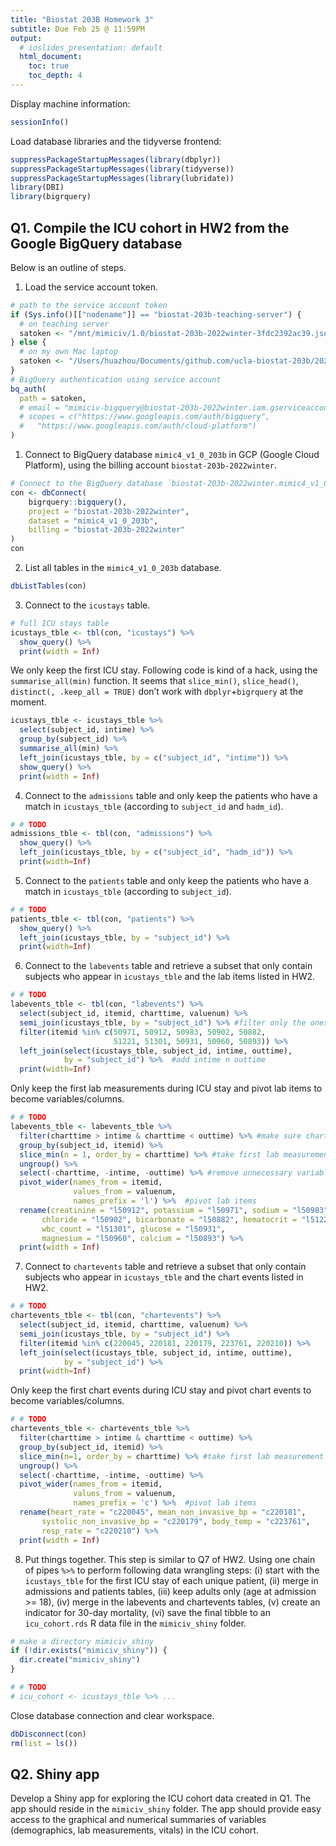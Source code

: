 ```yaml
---
title: "Biostat 203B Homework 3"
subtitle: Due Feb 25 @ 11:59PM
output:
  # ioslides_presentation: default
  html_document:
    toc: true
    toc_depth: 4
---
```


Display machine information:
```r
sessionInfo()
```

Load database libraries and the tidyverse frontend:
```r
suppressPackageStartupMessages(library(dbplyr))
suppressPackageStartupMessages(library(tidyverse))
suppressPackageStartupMessages(library(lubridate))
library(DBI)
library(bigrquery)
```

## Q1. Compile the ICU cohort in HW2 from the Google BigQuery database 

Below is an outline of steps.

1. Load the service account token.
```r
# path to the service account token 
if (Sys.info()[["nodename"]] == "biostat-203b-teaching-server") {
  # on teaching server
  satoken <- "/mnt/mimiciv/1.0/biostat-203b-2022winter-3fdc2392ac39.json"
} else {
  # on my own Mac laptop
  satoken <- "/Users/huazhou/Documents/github.com/ucla-biostat-203b/2022winter/hw/hw3/biostat-203b-2022winter-3fdc2392ac39.json"
}
# BigQuery authentication using service account
bq_auth(
  path = satoken,
  # email = "mimiciv-bigquery@biostat-203b-2022winter.iam.gserviceaccount.com",
  # scopes = c("https://www.googleapis.com/auth/bigquery",
  #   "https://www.googleapis.com/auth/cloud-platform")
)
```

1. Connect to BigQuery database `mimic4_v1_0_203b` in GCP (Google Cloud Platform), using the billing account `biostat-203b-2022winter`.
```r
# Connect to the BigQuery database `biostat-203b-2022winter.mimic4_v1_0_203b`
con <- dbConnect(
    bigrquery::bigquery(),
    project = "biostat-203b-2022winter",
    dataset = "mimic4_v1_0_203b",
    billing = "biostat-203b-2022winter"
)
con
```

2. List all tables in the `mimic4_v1_0_203b` database.
```r
dbListTables(con)
```

3. Connect to the `icustays` table.
```r
# full ICU stays table
icustays_tble <- tbl(con, "icustays") %>%
  show_query() %>%
  print(width = Inf)
```
We only keep the first ICU stay. Following code is kind of a hack, using the `summarise_all(min)` function. It seems that `slice_min()`, `slice_head()`, `distinct(, .keep_all = TRUE)` don't work with `dbplyr`+`bigrquery` at the moment.
```r
icustays_tble <- icustays_tble %>% 
  select(subject_id, intime) %>% 
  group_by(subject_id) %>% 
  summarise_all(min) %>%
  left_join(icustays_tble, by = c("subject_id", "intime")) %>%
  show_query() %>%
  print(width = Inf)
```


4. Connect to the `admissions` table and only keep the patients who have a match in `icustays_tble` (according to `subject_id` and `hadm_id`).
```r
# # TODO
admissions_tble <- tbl(con, "admissions") %>% 
  show_query() %>% 
  left_join(icustays_tble, by = c("subject_id", "hadm_id")) %>% 
  print(width=Inf)
```

5. Connect to the `patients` table and only keep the patients who have a match in `icustays_tble` (according to `subject_id`).
```r
# # TODO
patients_tble <- tbl(con, "patients") %>% 
  show_query() %>% 
  left_join(icustays_tble, by = "subject_id") %>% 
  print(width=Inf)
```

6. Connect to the `labevents` table and retrieve a subset that only contain subjects who appear in `icustays_tble` and the lab items listed in HW2. 
```r
# # TODO
labevents_tble <- tbl(con, "labevents") %>% 
  select(subject_id, itemid, charttime, valuenum) %>% 
  semi_join(icustays_tble, by = "subject_id") %>% #filter only the ones that appear in icustays
  filter(itemid %in% c(50971, 50912, 50983, 50902, 50882, 
                       51221, 51301, 50931, 50960, 50893)) %>%
  left_join(select(icustays_tble, subject_id, intime, outtime),
            by = "subject_id") %>%  #add intime n outtime
  print(width=Inf)
```
Only keep the first lab measurements during ICU stay and pivot lab items to become variables/columns.
```r
# # TODO
labevents_tble <- labevents_tble %>%
  filter(charttime > intime & charttime < outtime) %>% #make sure charttime is between in and out time
  group_by(subject_id, itemid) %>% 
  slice_min(n = 1, order_by = charttime) %>% #take first lab measurement 
  ungroup() %>% 
  select(-charttime, -intime, -outtime) %>% #remove unnecessary variables between itemid and valuenum
  pivot_wider(names_from = itemid, 
              values_from = valuenum, 
              names_prefix = 'l') %>%  #pivot lab items
  rename(creatinine = "l50912", potassium = "l50971", sodium = "l50983",
       chloride = "l50902", bicarbonate = "l50882", hematocrit = "l51221",
       wbc_count = "l51301", glucose = "l50931",
       magnesium = "l50960", calcium = "l50893") %>% 
  print(width = Inf)
```

7. Connect to `chartevents` table and retrieve a subset that only contain subjects who appear in `icustays_tble` and the chart events listed in HW2.
```r
# # TODO
chartevents_tble <- tbl(con, "chartevents") %>%
  select(subject_id, itemid, charttime, valuenum) %>% 
  semi_join(icustays_tble, by = "subject_id") %>%
  filter(itemid %in% c(220045, 220181, 220179, 223761, 220210)) %>% 
  left_join(select(icustays_tble, subject_id, intime, outtime), 
            by = "subject_id") %>% 
  print(width=Inf)
```
Only keep the first chart events during ICU stay and pivot chart events to become variables/columns.
```r
# # TODO
chartevents_tble <- chartevents_tble %>%
  filter(charttime > intime & charttime < outtime) %>% 
  group_by(subject_id, itemid) %>% 
  slice_min(n=1, order_by = charttime) %>% #take first lab measurement 
  ungroup() %>% 
  select(-charttime, -intime, -outtime) %>%
  pivot_wider(names_from = itemid, 
              values_from = valuenum, 
              names_prefix = 'c') %>%  #pivot lab items
  rename(heart_rate = "c220045", mean_non_invasive_bp = "c220181",
       systolic_non_invasive_bp = "c220179", body_temp = "c223761",
       resp_rate = "c220210") %>%
  print(width = Inf)
```

8. Put things together. This step is similar to Q7 of HW2. Using one chain of pipes `%>%` to perform following data wrangling steps: (i) start with the `icustays_tble` for the first ICU stay of each unique patient, (ii) merge in admissions and patients tables, (iii) keep adults only (age at admission >= 18), (iv) merge in the labevents and chartevents tables, (v) create an indicator for 30-day mortality, (vi) save the final tibble to an `icu_cohort.rds` R data file in the `mimiciv_shiny` folder.

```r
# make a directory mimiciv_shiny
if (!dir.exists("mimiciv_shiny")) {
  dir.create("mimiciv_shiny")
}
```

```r
# # TODO
# icu_cohort <- icustays_tble %>% ...
```

Close database connection and clear workspace.
```r
dbDisconnect(con)
rm(list = ls())
```

## Q2. Shiny app

Develop a Shiny app for exploring the ICU cohort data created in Q1. The app should reside in the `mimiciv_shiny` folder. The app should provide easy access to the graphical and numerical summaries of variables (demographics, lab measurements, vitals) in the ICU cohort.
